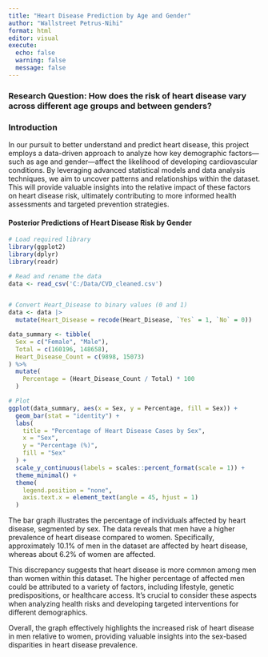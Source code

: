 ---
title: "Heart Disease Prediction by Age and Gender"
author: "Wallstreet Petrus-Nihi"
format: html
editor: visual
execute:
  echo: false
  warning: false
  message: false
---

### Research Question: How does the risk of heart disease vary across different age groups and between genders?

### Introduction

In our pursuit to better understand and predict heart disease, this project employs a data-driven approach to analyze how key demographic factors—such as age and gender—affect the likelihood of developing cardiovascular conditions. By leveraging advanced statistical models and data analysis techniques, we aim to uncover patterns and relationships within the dataset. This will provide valuable insights into the relative impact of these factors on heart disease risk, ultimately contributing to more informed health assessments and targeted prevention strategies.

#### Posterior Predictions of Heart Disease Risk by Gender

```{r, cache=TRUE, message=FALSE, warning=FALSE, error=FALSE}
# Load required library
library(ggplot2)
library(dplyr)
library(readr)

# Read and rename the data
data <- read_csv('C:/Data/CVD_cleaned.csv') 


# Convert Heart_Disease to binary values (0 and 1)
data <- data |>
  mutate(Heart_Disease = recode(Heart_Disease, `Yes` = 1, `No` = 0))

data_summary <- tibble(
  Sex = c("Female", "Male"),
  Total = c(160196, 148658),
  Heart_Disease_Count = c(9898, 15073)
) %>%
  mutate(
    Percentage = (Heart_Disease_Count / Total) * 100
  )

# Plot
ggplot(data_summary, aes(x = Sex, y = Percentage, fill = Sex)) +
  geom_bar(stat = "identity") +
  labs(
    title = "Percentage of Heart Disease Cases by Sex",
    x = "Sex",
    y = "Percentage (%)",
    fill = "Sex"
  ) +
  scale_y_continuous(labels = scales::percent_format(scale = 1)) +
  theme_minimal() +
  theme(
    legend.position = "none",
    axis.text.x = element_text(angle = 45, hjust = 1)
  )

```

The bar graph illustrates the percentage of individuals affected by heart disease, segmented by sex. The data reveals that men have a higher prevalence of heart disease compared to women. Specifically, approximately 10.1% of men in the dataset are affected by heart disease, whereas about 6.2% of women are affected.

This discrepancy suggests that heart disease is more common among men than women within this dataset. The higher percentage of affected men could be attributed to a variety of factors, including lifestyle, genetic predispositions, or healthcare access. It's crucial to consider these aspects when analyzing health risks and developing targeted interventions for different demographics.

Overall, the graph effectively highlights the increased risk of heart disease in men relative to women, providing valuable insights into the sex-based disparities in heart disease prevalence.
